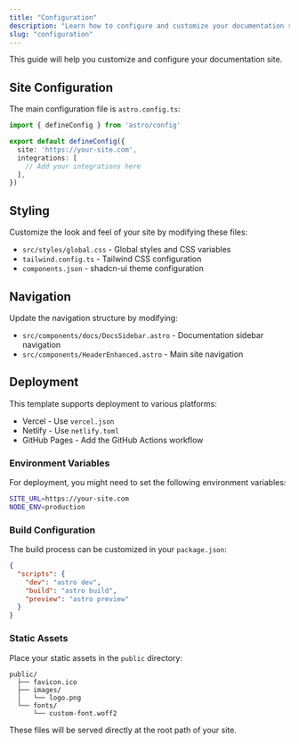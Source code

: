 ```yaml
---
title: "Configuration"
description: "Learn how to configure and customize your documentation site."
slug: "configuration"
---
```



This guide will help you customize and configure your documentation site.

## Site Configuration

The main configuration file is `astro.config.ts`:

```typescript
import { defineConfig } from 'astro/config'

export default defineConfig({
  site: 'https://your-site.com',
  integrations: [
    // Add your integrations here
  ],
})
```

## Styling

Customize the look and feel of your site by modifying these files:

- `src/styles/global.css` - Global styles and CSS variables
- `tailwind.config.ts` - Tailwind CSS configuration
- `components.json` - shadcn-ui theme configuration

## Navigation

Update the navigation structure by modifying:

- `src/components/docs/DocsSidebar.astro` - Documentation sidebar navigation
- `src/components/HeaderEnhanced.astro` - Main site navigation

## Deployment

This template supports deployment to various platforms:

- Vercel - Use `vercel.json`
- Netlify - Use `netlify.toml`
- GitHub Pages - Add the GitHub Actions workflow

### Environment Variables

For deployment, you might need to set the following environment variables:

```bash
SITE_URL=https://your-site.com
NODE_ENV=production
```

### Build Configuration

The build process can be customized in your `package.json`:

```json
{
  "scripts": {
    "dev": "astro dev",
    "build": "astro build",
    "preview": "astro preview"
  }
}
```

### Static Assets

Place your static assets in the `public` directory:

```
public/
  ├── favicon.ico
  ├── images/
  │   └── logo.png
  └── fonts/
      └── custom-font.woff2
```

These files will be served directly at the root path of your site.